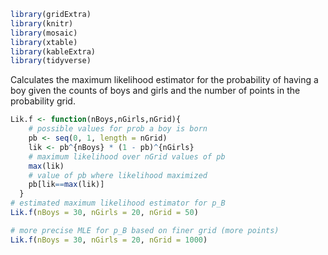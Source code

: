 ```r

library(gridExtra)  
library(knitr) 
library(mosaic)
library(xtable)
library(kableExtra)
library(tidyverse) 

```

Calculates the maximum likelihood estimator for the probability of having a boy  given the counts of boys and girls and the number of points in the probability grid.
```R
Lik.f <- function(nBoys,nGirls,nGrid){
    # possible values for prob a boy is born
    pb <- seq(0, 1, length = nGrid)   
    lik <- pb^{nBoys} * (1 - pb)^{nGirls}
    # maximum likelihood over nGrid values of pb
    max(lik)             
    # value of pb where likelihood maximized
    pb[lik==max(lik)]    
  }
# estimated maximum likelihood estimator for p_B
Lik.f(nBoys = 30, nGirls = 20, nGrid = 50) 

# more precise MLE for p_B based on finer grid (more points)
Lik.f(nBoys = 30, nGirls = 20, nGrid = 1000)

```